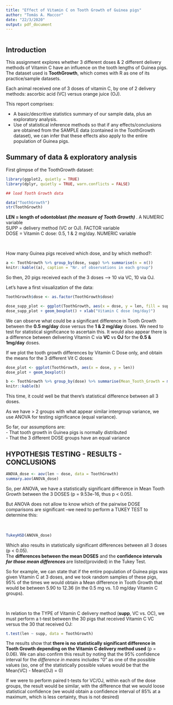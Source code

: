 ```yaml
---
title: "Effect of Vitamin C on Tooth Growth of Guinea pigs"
author: "Tomás A. Maccor"
date: "22/3/2020"
output: pdf_document
---
```


```r
```

## Introduction

This assignment explores whether 3 different doses & 2 different delivery methods of Vitamin C have an influence on the tooth lengths of Guinea pigs. The dataset used is **ToothGrowth**, which comes with R as one of its practice/sample datasets. 

Each animal received one of 3 doses of vitamin C, by one of 2 delivery methods: ascorbic acid (VC) versus orange juice (OJ).

This report comprises:

- A basic/descritive statistics summary of our sample data, plus an exploratory analysis.
- Use of statistical inference methods so that if any effects/conclusions are obtained from the SAMPLE data (contained in the ToothGrowth dataset), we can infer that these effects also apply to the entire population of Guinea pigs.


## Summary of data & exploratory analysis

First glimpse of the ToothGrowth dataset:

```r
library(ggplot2, quietly = TRUE)
library(dplyr, quietly = TRUE, warn.conflicts = FALSE)

## load Tooth Growth data

data("ToothGrowth")
str(ToothGrowth)
```

**LEN = length of odontoblast *(the measure of Tooth Growth)* **.  A NUMERIC variable   
SUPP = delivery method (VC or OJ).   FACTOR variable  
DOSE = Vitamin C dose: 0.5, 1 & 2 mg/day.    NUMERIC variable   

\  
\  
\  


How many Guinea pigs received which dose, and by which method?:

```r
a <- ToothGrowth %>% group_by(dose, supp) %>% summarise(n = n())
knitr::kable((a), caption = "Nr. of observations in each group")
```

So then, 20 pigs received each of the 3 doses ---> 10 via VC, 10 via OJ.

\break


Let's have a first visualization of the data:

```r
ToothGrowth$dose <- as.factor(ToothGrowth$dose)

dose_supp_plot <- ggplot(ToothGrowth, aes(x = dose, y = len, fill = supp))
dose_supp_plot + geom_boxplot() + xlab("Vitamin C dose (mg/day)")
```

We can observe what could be a significant difference in Tooth Growth between the **0.5 mg/day** dose versus the **1 & 2 mg/day** doses. 
We need to test for statistical significance to ascertain this.
It would also appear there is a difference between delivering Vitamin C via **VC** vs **OJ** for the **0.5 & 1mg/day** doses.

\break

If we plot the tooth growth differences by Vitamin C Dose only, and obtain the means for the 3 different Vit C doses:

```r
dose_plot <- ggplot(ToothGrowth, aes(x = dose, y = len))
dose_plot + geom_boxplot()

b <- ToothGrowth %>% group_by(dose) %>% summarise(Mean_Tooth_Growth = mean(len))
knitr::kable(b)
```

This time, it could well be that there's statistical difference between all 3 doses.

As we have > 2 groups with what appear similar intergroup variance, we use ANOVA for testing significance (equal variance).

So far, our assumptions are:   
- That tooth growth in Guinea pigs is normally distributed   
- That the 3 different DOSE groups have an equal variance

\break

## HYPOTHESIS TESTING - RESULTS - CONCLUSIONS

```r
ANOVA_dose <- aov(len ~ dose, data = ToothGrowth)
summary.aov(ANOVA_dose)
```

So, per ANOVA, we have a statistically significant difference in Mean Tooth Growth between the 3 DOSES (p = 9.53e-16, thus p < 0.05).

But ANOVA does not allow to know which of the pairwise DOSE comparisons are significant  --we need to perform a TUKEY TEST to determine this:   
\   
\  



```r
TukeyHSD(ANOVA_dose)
```

Which also results in statistically significant differences between all 3 doses (p < 0.05).   
The **differences between the mean DOSES** and the **confidence intervals *for those mean differences* ** are listed(provided) in the Tukey Test.

So for example, we can state that if the entire population of Guinea pigs was given Vitamin C at 3 doses, and we took random samples of these pigs, 95% of the times we would obtain a Mean difference in Tooth Growth that would be between 5.90 to 12.36 (in the 0.5 mg vs. 1.0 mg/day Vitamin C groups). 

\break
\  

In relation to the TYPE of Vitamin C delivery method (**supp**, VC vs. OC), we must perform a t-test between the 30 pigs that received Vitamin C VC versus the 30 that received OJ:

```r
t.test(len ~ supp, data = ToothGrowth)

```

The results show that **there is no statistically significant difference in Tooth Growth depending on the Vitamin C delivery method used** (p = 0.06). We can also confirm this result by noting that the 95% confidence interval for the *difference in means* includes "0" as one of the possible values (so, one of the statistically possible values would be that the Mean(VC) - Mean(OJ) = 0)
\   

If we were to perform paired t-tests for VC/OJ, within each of the dose groups, the result would be similar, with the difference that we would loose statistical confidence (we would obtain a confidence interval of 85% at a maximum, which is less certainty, thus is not desired)

